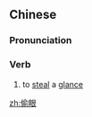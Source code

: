 ==Chinese==
{{zh-forms}}

===Pronunciation===
{{zh-pron
|m=tōuyǎn
|cat=v
}}

===Verb===
{{zh-verb}}

# to [[steal]] a [[glance]]

[[zh:偷眼]]